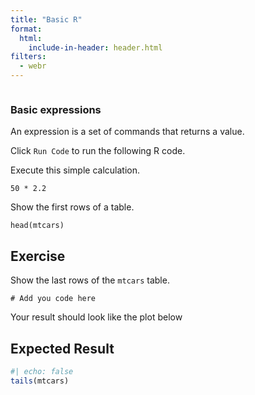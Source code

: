 ```yaml
---
title: "Basic R"
format:
  html:
    include-in-header: header.html
filters:
  - webr
---
```


```r
```

### Basic expressions

An expression is a set of commands that returns a value.

Click `Run Code` to run the following R code.

Execute this simple calculation.

```webr
50 * 2.2
```

Show the first rows of a table.

```webr
head(mtcars)
```

::: {.callout-note}
## Exercise

Show the last rows of the `mtcars` table.

```webr
# Add you code here
```

Your result should look like the plot below
:::

::: {.callout-tip collapse="true"}
## Expected Result

```r
#| echo: false
tails(mtcars)
```
:::
